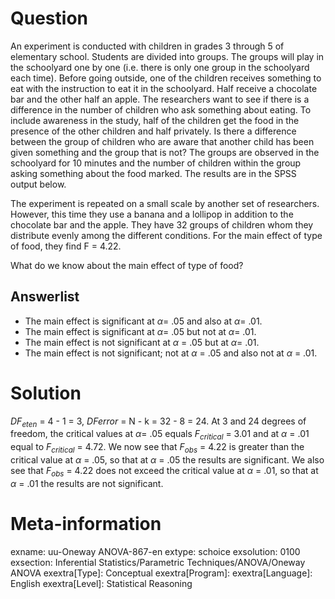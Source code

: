 Question
========
An experiment is conducted with children in grades 3 through 5 of elementary school. Students are divided into groups. The groups will play in the schoolyard one by one (i.e. there is only one group in the schoolyard each time). Before going outside, one of the children receives something to eat with the instruction to eat it in the schoolyard. Half receive a chocolate bar and the other half an apple. The researchers want to see if there is a difference in the number of children who ask something about eating. To include awareness in the study, half of the children get the food in the presence of the other children and half privately. Is there a difference between the group of children who are aware that another child has been given something and the group that is not? The groups are observed in the schoolyard for 10 minutes and the number of children within the group asking something about the food marked. The results are in the SPSS output below.

The experiment is repeated on a small scale by another set of researchers. However, this time they use a banana and a lollipop in addition to the chocolate bar and the apple. They have 32 groups of children whom they distribute evenly among the different conditions. For the main effect of type of food, they find F = 4.22.

What do we know about the main effect of type of food?

Answerlist
----------
* The main effect is significant at $\alpha$= .05 and also at $\alpha$= .01.
* The main effect is significant at $\alpha$= .05 but not at $\alpha$= .01.
* The main effect is not significant at $\alpha$ = .05 but at $\alpha$= .01.
* The main effect is not significant; not at $\alpha$ = .05 and also not at $\alpha$ = .01.


Solution
========
$DF_{eten}$ = 4 - 1 = 3, $DF{error}$ = N - k = 32 - 8 = 24. At 3 and 24 degrees of freedom, the critical values at $\alpha$= .05 equals $F_{critical}$ = 3.01 and at $\alpha$ = .01 equal to $F_{critical}$ = 4.72. We now see that $F_{obs}$ = 4.22 is greater than the critical value at $\alpha$ = .05, so that at $\alpha$ = .05 the results are significant. We also see that $F_{obs}$ = 4.22 does not exceed the critical value at $\alpha$ = .01, so that at $\alpha$ = .01 the results are not significant.

Meta-information
================
exname: uu-Oneway ANOVA-867-en
extype: schoice
exsolution: 0100
exsection: Inferential Statistics/Parametric Techniques/ANOVA/Oneway ANOVA
exextra[Type]: Conceptual
exextra[Program]: 
exextra[Language]: English
exextra[Level]: Statistical Reasoning